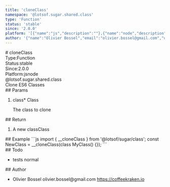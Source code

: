```yaml
---
title: 'cloneClass'
namespace: '@lotsof.sugar.shared.class'
type: 'Function'
status: 'stable'
since: '2.0.0'
platform: '[{"name":"js","description":""},{"name":"node","description":""}]'
author: '{"name":"Olivier Bossel","email":"olivier.bossel@gmail.com","url":"https://coffeekraken.io"}'
---
```

<div class="docmap-mdx">
# cloneClass
<div class="_metas">
<div class="_type"><span class="_type-label">Type:</span><span class="_type-value">Function</span></div>
<div class="_status"><span class="_status-label">Status:</span><span class="_status-value -stable">stable</span></div>
<div class="_since"><span class="_since-label">Since:</span><span class="_since-value">2.0.0</span></div>
<div class="_platform"><span class="_platform-label">Platform:</span><span class="_platform-value">js</span><span class="_platform-value">node</span></div>
</div>
<div class="_namespace">@lotsof.sugar.shared.class</div>
<div class="_description">
Clone ES6 Classes
</div>
<div class="_params">
## Params
<ol class="_list">
<li class="_item">
<span class="_name">class<span class="_required">*</span></span><span class="_default"></span> <span class="_type">Class</span>
<p class="_description">The class to clone</p>
</li>
</ol>
</div>
<div class="_return">
## Return
<ol class="_list">
<li class="_item">
<span class="_description">A new class</span><span class="_default"></span><span class="_type">Class</span>
</li>
</ol>
</div>
<div class="_examples">
## Example
```js
import { __cloneClass } from '@lotsof/sugar/class';
const NewClass = __cloneClass(class MyClass() {});
```
</div>
<div class="_todo">
## Todo
<ul class="_list">
<li class="_item">
<span class="_description">tests</span>
<span class="_priority -normal">normal</span>
</li>
</ul>
</div>
<div class="_author">
## Author
<ul class="_list">
<li class="_item">
<span class="_name">Olivier Bossel</span>
<span class="_email">olivier.bossel@gmail.com</span>
<a href="https://coffeekraken.io" target="_blank" class="_url">https://coffeekraken.io</a>
</li>
</ul>
</div>
</div>